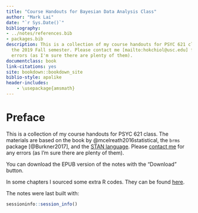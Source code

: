 ```yaml
--- 
title: "Course Handouts for Bayesian Data Analysis Class"
author: "Mark Lai"
date: "`r Sys.Date()`"
bibliography:
- ../notes/references.bib
- packages.bib
description: This is a collection of my course handouts for PSYC 621 class in 
  the 2019 Fall semester. Please contact me [mailto:hokchiol@usc.edu] for any
  errors (as I'm sure there are plenty of them). 
documentclass: book
link-citations: yes
site: bookdown::bookdown_site
biblio-style: apalike
header-includes: 
    - \usepackage{amsmath}
---
```


\DeclareMathOperator{\Cov}{Cov}
\DeclareMathOperator{\Tr}{Tr}
\newcommand{\diag}{\operatorname{diag}}
\newcommand{\logit}{\operatorname{logit}}
\newcommand{\logistic}{\operatorname{logistic}}
\newcommand{\E}{\mathrm{E}}
\newcommand{\bv}[1]{\boldsymbol{\mathbf{#1}}}
\newcommand{\SD}{\mathit{SD}}
\newcommand{\Var}{\mathrm{Var}}
\newcommand{\SDp}{\SD_\text{post}}
\newcommand{\SE}{\mathit{SE}}
\newcommand{\hSE}{\widehat{\mathit{SE}}}
\newcommand{\MSE}{\mathit{MSE}}
\newcommand{\RMSE}{\mathit{RMSE}}
\newcommand{\Deff}{\mathit{Deff}}
\newcommand{\df}{\mathit{df}}
\newcommand{\RE}{\mathit{RE}}
\newcommand{\DKL}{D_\textrm{KL}}
\newcommand{\dd}{\; \mathrm{d}}
\newcommand{\norm}{\mathcal{N}}

# Preface {-}

This is a collection of my course handouts for PSYC 621 class. The materials are
based on the book by @mcelreath2016statistical, the `brms` package
[@Burkner2017], and the [STAN language](https://mc-stan.org/). Please [contact
me](mailto:hokchiol@usc.edu) for any errors (as I'm sure there are plenty of
them).

You can download the EPUB version of the notes with the "Download" button. 

In some chapters I sourced some extra R codes. They can be found [here](https://github.com/marklhc/usc-psyc621-notes). 

The notes were last built with:

```r
sessioninfo::session_info()
```
